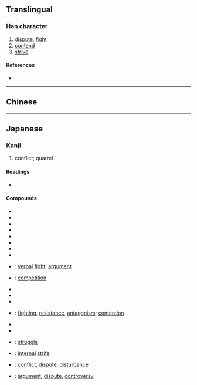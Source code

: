 {{character info/new}}
{{also|爭}}<!-- may be replaced by zh-forms -->
==Translingual==
{{stroke order}}

===Han character===
{{Han char|rn=6|rad=亅|as=05|sn=6|four=2750.7|canj=NSD|ids=⿱⺈⿻⺕亅}}

# [[dispute]], [[fight]]
# [[contend]]
# [[strive]]

====References====
* {{Han ref|kx=0137.301|dkj=00236|hdz=10324.120|uh=4E89|ud=20105}}

----

==Chinese==
{{zh-see|爭}}

----

==Japanese==

===Kanji===
{{ja-kanji|grade=4|rs=亅05|style=s|kyu=爭}}

# conflict; quarrel

====Readings====
* {{ja-readings
|goon=[[しょう]] (''[[shō]]'')
|kanon=[[そう]] (''[[sō]]'')
|kun=[[あらそう]] ([[争う]], arasou), [[あらそい]] (争 / [[争い]], arasoi), [[あらがう]] ([[争う]], aragau), [[あらがい]] (争 / [[争い]], aragai), [[いかで]] ([[争で]], ikade), [[いそう]] ([[争う]], isou), [[いそわく]] ([[争わく]], isowaku), [[すまう]] ([[争う]], sumau), [[すまい]] (争 / [[争い]], sumai)
}}

====Compounds====
{{der-top|Compounds}}
* {{ja-r|争議|そうぎ}}
* {{ja-r|争訟|そうしょう}}
* {{ja-r|争奪|そうだつ}}
* {{ja-r|争端|そうたん}}
* {{ja-r|争点|そうてん}}
* {{ja-r|争闘|そうとう}}
* {{ja-r|争覇|そうは}}
* {{ja-r|争乱|そうらん}}
* {{ja-r|争論|そうろん}}: [[verbal]] [[fight]], [[argument]]
* {{ja-r|競争|きょうそう}}: [[competition]]
{{der-mid}}
* {{ja-r|係争|けいそう}}
* {{ja-r|繋争|けいそう}}
* {{ja-r|訌争|こうそう}}
* {{ja-r|抗争|こうそう}}: [[fighting]], [[resistance]], [[antagonism]]; [[contention]]
* {{ja-r|政争|せいそう}}
* {{ja-r|党争|とうそう}}
* {{ja-r|闘争|とうそう}}: [[struggle]]
* {{ja-r|内争|ないそう}}: [[internal]] [[strife]]
* {{ja-r|紛争|ふんそう}}: [[conflict]], [[dispute]], [[disturbance]]
* {{ja-r|論争|ろんそう}}: [[argument]], [[dispute]], [[controversy]]
{{der-bottom}}